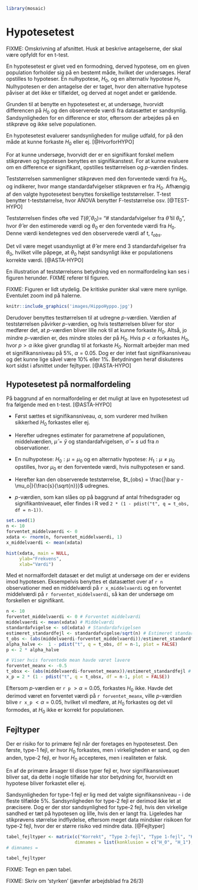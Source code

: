 ```r
library(mosaic)
```

# Hypotesetest

FIXME: Omskrivning af afsnittet. Husk at beskrive antagelserne, der skal være opfyldt for en t-test.

En hypotesetest er givet ved en formodning, derved hypotese, om en given population forholder sig på en bestemt måde, hvilket der undersøges. Heraf opstilles to hypoteser. En nulhypotese, $H_0$, og en alternativ hypotese $H_1$. Nulhypotesen er den antagelse der er taget, hvor den alternative hypotese påviser at det ikke er tilfældet, og derved at noget andet er gældende. 

Grunden til at benytte en hypotesetest er, at undersøge, hvorvidt differencen på $H_0$ og den observerede værdi fra datasættet er sandsynlig. Sandsynligheden for en difference er stor, eftersom der arbejdes på en stikprøve og ikke selve populationen.

En hypotesetest evaluerer sandsynligheden for mulige udfald, for på den måde at kunne forkaste $H_0$ eller ej. [@HvorforHYPO]

For at kunne undersøge, hvorvidt der er en signifikant forskel mellem stikprøven og hypotesen benyttes en signifikanstest. For at kunne evaluere om en difference er signifikant, opstilles testtørrelsen og _p_-værdien findes.

Teststørrelsen sammenligner stikprøven med den forventede værdi fra $H_0$, og indikerer, hvor mange standardafvigelser stikprøven er fra $H_0$. Afhængig af den valgte hypotesetest benyttes forskellige teststørrelser. T-test benytter t-teststørrelse, hvor ANOVA benytter F-teststørrelse osv. [@TEST-HYPO]

Teststørrelsen findes ofte ved $T(\hat\theta, \theta_0) =$ "# standardafvigelser fra $\hat\theta$ til $\theta_0$", hvor $\hat\theta$ er den estimerede værdi og $\theta_0$ er den forventede værdi fra $H_0$. Denne værdi kendetegnes ved den observerede værdi af t, $t_{obs}$.

Det vil være meget usandsynligt at $\hat\theta$ er mere end 3 standardafvigelser fra $\theta_0$, hvilket ville påpege, at $\theta_0$ højst sandsynligt ikke er populationens korrekte værdi. [@ASTA-HYPO]

En illustration af teststørrelsens betydning ved en normalfordeling kan ses i figuren herunder. FIXME referer til figuren.

FIXME: Figuren er lidt utydelig. De kritiske punkter skal være mere synlige. Eventulet zoom ind på halerne.

```r
knitr::include_graphics('images/HippoHyppo.jpg')
```

Derudover benyttes testtørrelsen til at udregne _p_-værdien. Værdien af teststørrelsen påvirker _p_-værdien, og hvis testtørrelsen bliver for stor medfører det, at _p_-værdien bliver lille nok til at kunne forkaste $H_0$. Altså, jo mindre _p_-værdien er, des mindre stoles der på $H_0$. Hvis $p<\alpha$ forkastes $H_0$, hvor $p>\alpha$ ikke giver grundlag til at forkaste $H_0$. Normalt arbejder man med et signifikansniveau på 5%, $\alpha=0.05$. Dog er der intet fast signifikansniveau og det kunne lige såvel være 10% eller 1%. Betydningen heraf diskuteres kort sidst i afsnittet under fejltyper. [@ASTA-HYPO]

## Hypotesetest på normalfordeling

På baggrund af en normalfordeling er det muligt at lave en hypotesetest ud fra følgende med en t-test. [@ASTA-HYPO] 

* Først sættes et signifikansniveau, $\alpha$, som vurderer med hvilken sikkerhed $H_0$ forkastes eller ej.

* Herefter udregnes estimater for parametrene af populationen, middelværdien, $\hat \mu = \bar y$ og standardafvigelsen, $\hat \sigma = s$ ud fra $n$ observationer.

* En nulhypotese: $H_0 : \mu = \mu_0$ og en alternativ hypotese: $H_1 : \mu \neq \mu_0$ opstilles, hvor $\mu_0$ er den forventede værdi, hvis nulhypotesen er sand.

* Herefter kan den observerede teststørrelse, $t_{obs} = \frac{|\bar y - \mu_o|}{\frac{s}{\sqrt{n}}}$ udregnes.

<!-- * Frihedsgrader, $df = n-1$. FIXME: Beskriv antallet af frihedsgrader tidligere. -->

* *p*-værdien, som kan slåes op på baggrund af antal frihedsgrader og signifikantniveauet, eller findes i R ved ```2 * (1 - pdist("t", q = t_obs, df = n-1))```.

```r
set.seed(1)
n <- 10
forventet_middelvaerdi <- 0
xdata <- rnorm(n, forventet_middelvaerdi, 1)
x_middelvaerdi <- mean(xdata)
```

```r
hist(xdata, main = NULL,
     ylab="Frekvens",
     xlab="Værdi")
```

Med et normalfordelt datasæt er det muligt at undersøge om der er evidens imod hypotesen. Eksempelvis benyttes et datasættet over af ```r n``` observationer med en middelværdi på ```r x_middelvaerdi``` og en forventet middelværdi på ```r forventet_middelvaerdi```, så kan der undersøge om forskellen er signifikant.

```r
n <- 10
forventet_middelvaerdi <- 0 # Forventet middelværdi
middelvaerdi <- mean(xdata) # Middelværdi
standardafvigelse <- sd(xdata) # Standardafvigelsen
estimeret_standardfejl <- standardafvigelse/sqrt(n) # Estimeret standardfejl
t_obs <- (abs(middelvaerdi-forventet_middelvaerdi))/estimeret_standardfejl # Observeret teststørrelse
alpha_halve <-  1 - pdist("t", q = t_obs, df = n-1, plot = FALSE)
p <- 2 * alpha_halve
```

```r
# Viser hvis forventede mean havde været lavere
forventet_meanx <- -0.5
t_obsx <- (abs(middelvaerdi-forventet_meanx))/estimeret_standardfejl # Observeret teststørrelse
x_p = 2 * (1 - pdist("t", q = t_obsx, df = n-1, plot = FALSE))
```


Eftersom *p*-værdien er ```r p``` $> \alpha=0.05$, forkastes $H_0$ ikke. Havde det derimod været en forventet værdi på ```r forventet_meanx```, ville *p*-værdien blive ```r x_p``` $< \alpha=0.05$, hvilket vil medføre, at $H_0$ forkastes og det vil formodes, at $H_0$ ikke er korrekt for populationen.

## Fejltyper

Der er risiko for to primære fejl når der foretages en hypotesetest. Den første, type-1 fejl, er hvor $H_0$ forkastes, men i virkeligheden er sand, og den anden, type-2 fejl, er hvor $H_0$ accepteres, men i realiteten er falsk.

En af de primære årsager til disse typer fejl er, hvor signifikansniveauet bliver sat, da dette i nogle tilfælde har stor betydning for, hvorvidt en hypotese bliver forkastet eller ej.

Sandsynligheden for type-1 fejl er lig med det valgte signifikansniveau - i de fleste tilfælde 5%. Sandsynligheden for type-2 fejl er derimod ikke let at præcisere. Dog er der stor sandsynlighed for type-2 fejl, hvis den virkelige sandhed er tæt på hypotesen og lille, hvis den er langt fra. Ligeledes har stikprøvens størrelse indflydelse, eftersom meget data mindsker risikoen for type-2 fejl, hvor der er større risiko ved mindre data. [@Fejltyper]

```r
tabel_fejltyper <- matrix(c("Korrekt", "Type 2-fejl", "Type 1-fejl", "Korrekt"), nrow = 2, ncol = 2, 
                          dimnames = list(konklusion = c("H_0", "H_1"), virkelighed = c("H_0", "H_1")))
# dimnames = 

tabel_fejltyper
```

FIXME: Tegn en pæn tabel.

FIXME: Skriv om 'styrken' (jævnfør arbejdsblad fra 26/3)







